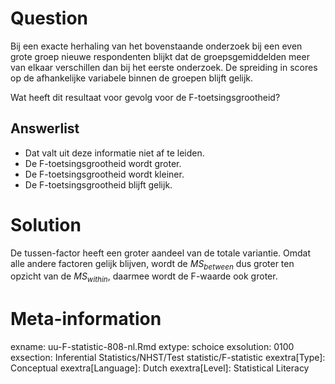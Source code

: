 Question
========
Bij een exacte herhaling van het bovenstaande onderzoek bij een even grote groep nieuwe respondenten blijkt dat de groepsgemiddelden meer van elkaar verschillen dan bij het eerste onderzoek. De spreiding in scores op de afhankelijke variabele binnen de groepen blijft gelijk. 

Wat heeft dit resultaat voor gevolg voor de F-toetsingsgrootheid? 

  
Answerlist
----------
* Dat valt uit deze informatie niet af te leiden.
* De F-toetsingsgrootheid wordt groter. 
* De F-toetsingsgrootheid wordt kleiner.
* De F-toetsingsgrootheid blijft gelijk. 


Solution
========
De tussen-factor heeft een groter aandeel van de totale variantie. Omdat alle andere factoren gelijk blijven, wordt de $MS_{between}$ dus groter ten opzicht van de $MS_{within}$, daarmee wordt de F-waarde ook groter.


Meta-information
================
exname: uu-F-statistic-808-nl.Rmd
extype: schoice
exsolution: 0100
exsection: Inferential Statistics/NHST/Test statistic/F-statistic
exextra[Type]: Conceptual
exextra[Language]: Dutch
exextra[Level]: Statistical Literacy
